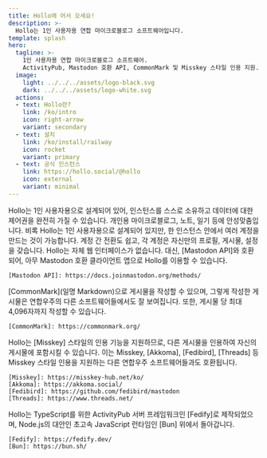 ```yaml
---
title: Hollo에 어서 오세요!
description: >-
  Hollo는 1인 사용자용 연합 마이크로블로그 소프트웨어입니다.
template: splash
hero:
  tagline: >-
    1인 사용자용 연합 마이크로블로그 소프트웨어.
    ActivityPub, Mastodon 호환 API, CommonMark 및 Misskey 스타일 인용 지원.
  image:
    light: ../../../assets/logo-black.svg
    dark: ../../../assets/logo-white.svg
  actions:
  - text: Hollo란?
    link: /ko/intro
    icon: right-arrow
    variant: secondary
  - text: 설치
    link: /ko/install/railway
    icon: rocket
    variant: primary
  - text: 공식 인스턴스
    link: https://hollo.social/@hollo
    icon: external
    variant: minimal
---
```



<CardGrid>
  <Card title="1인 사용자용" icon="seti:lock">
    Hollo는 1인 사용자용으로 설계되어 있어,
    인스턴스를 스스로 소유하고 데이터에 대한 제어권을 완전히 가질 수 있습니다.
    개인용 마이크로블로그, 노트, 일기 등에 안성맞춤입니다.
  </Card>
  <Card title="다중 계정" icon="seti:folder">
    비록 Hollo는 1인 사용자용으로 설계되어 있지만,
    한 인스턴스 안에서 여러 계정을 만드는 것이 가능합니다.
    계정 간 전환도 쉽고, 각 계정은 자신만의 프로필, 게시물, 설정을 갖습니다.
  </Card>
  <Card title="Mastodon 호환 API" icon="puzzle">
    Hollo는 자체 웹 인터페이스가 없습니다.
    대신, [Mastodon API]와 호환되어, 아무 Mastodon 호환 클라이언트 앱으로
    Hollo를 이용할 수 있습니다.

    [Mastodon API]: https://docs.joinmastodon.org/methods/
  </Card>
  <Card title="CommonMark" icon="seti:markdown">
    [CommonMark](일명 Markdown)으로 게시물을 작성할 수 있으며,
    그렇게 작성한 게시물은 연합우주의 다른 소프트웨어들에서도 잘 보여집니다.
    또한, 게시물 당 최대 4,096자까지 작성할 수 있습니다.

    [CommonMark]: https://commonmark.org/
  </Card>
  <Card title="Misskey 스타일 인용" icon="comment">
    Hollo는 [Misskey] 스타일의 인용 기능을 지원하므로,
    다른 게시물을 인용하여 자신의 게시물에 포함시킬 수 있습니다.
    이는 Misskey, [Akkoma], [Fedibird], [Threads] 등 Misskey 스타일 인용을 지원하는
    다른 연합우주 소프트웨어들과도 호환됩니다.

    [Misskey]: https://misskey-hub.net/ko/
    [Akkoma]: https://akkoma.social/
    [Fedibird]: https://github.com/fedibird/mastodon
    [Threads]: https://www.threads.net/
  </Card>
  <Card title="Fedify 및 Bun으로 제작됨" icon="bun">
    Hollo는 TypeScript를 위한 ActivityPub 서버 프레임워크인 [Fedify]로 제작되었으며,
    Node.js의 대안인 초고속 JavaScript 런타임인 [Bun] 위에서 돌아갑니다.

    [Fedify]: https://fedify.dev/
    [Bun]: https://bun.sh/
  </Card>
</CardGrid>
